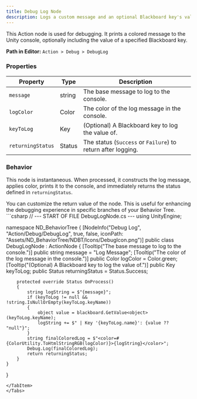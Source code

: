 ```yaml
---
title: Debug Log Node
description: Logs a custom message and an optional Blackboard key's value to the Unity console.
---
```


This Action node is used for debugging. It prints a colored message to the Unity console, optionally including the value of a specified Blackboard key.

**Path in Editor:** `Action > Debug > DebugLog`

### Properties

| Property          | Type   | Description                                                     |
| ----------------- | ------ | --------------------------------------------------------------- |
| `message`         | string | The base message to log to the console.                         |
| `logColor`        | Color  | The color of the log message in the console.                    |
| `keyToLog`        | Key    | (Optional) A Blackboard key to log the value of.                |
| `returningStatus` | Status | The status (`Success` or `Failure`) to return after logging. |

### Behavior

This node is instantaneous. When processed, it constructs the log message, applies color, prints it to the console, and immediately returns the status defined in `returningStatus`.

<Aside type="note">
You can customize the return value of the node. This is useful for enhancing the debugging experience in specific branches of your Behavior Tree.
</Aside>

<Tabs>
<TabItem label="C# Code">
```csharp
// --- START OF FILE DebugLogNode.cs ---
using UnityEngine;

namespace ND_BehaviorTree
{
    [NodeInfo("Debug Log", "Action/Debug/DebugLog", true, false, iconPath: "Assets/ND_BehaviorTree/NDBT/Icons/DebugIcon.png")]
    public class DebugLogNode : ActionNode
    {
        [Tooltip("The base message to log to the console.")]
        public string message = "Log Message";
        [Tooltip("The color of the log message in the console.")]
        public Color logColor = Color.green;
        [Tooltip("(Optional) A Blackboard key to log the value of.")]
        public Key keyToLog;
        public Status returningStatus = Status.Success;

        protected override Status OnProcess()
        {
            string logString = $"{message}";
            if (keyToLog != null && !string.IsNullOrEmpty(keyToLog.keyName))
            {
                object value = blackboard.GetValue<object>(keyToLog.keyName);
                logString += $" | Key '{keyToLog.name}': {value ?? "null"}";
            }
            string finalColoredLog = $"<color=#{ColorUtility.ToHtmlStringRGB(logColor)}>{logString}</color>";
            Debug.Log(finalColoredLog);
            return returningStatus;
        }
    }
}
```
</TabItem>
</Tabs>